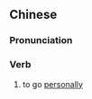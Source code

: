 {{also|亲往}}
==Chinese==
{{zh-forms|s=亲往}}

===Pronunciation===
{{zh-pron
|m=qīnwǎng
|cat=v
}}

===Verb===
{{zh-verb}}

# {{lb|zh|literary}} to go [[personally]]